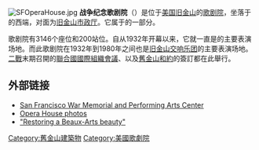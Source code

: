[[Image:SFOperaHouse.jpg|thumb]]
'''战争纪念歌剧院'''（{{lang-en|War Memorial Opera House}}）是位于[[美国|美国]][[旧金山|旧金山]]的[[歌剧院|歌剧院]]，坐落于{{link-en|凡内斯大道|Van Ness Avenue}}的西端，对面为[[旧金山市政厅|旧金山市政厅]]。它属于{{link-en|旧金山战争纪念及演艺中心|San Francisco War Memorial and Performing Arts Center}}的一部分。

歌剧院有3146个座位和200站位。自从1932年开幕以来，它就一直是{{link-en|旧金山歌剧团|San Francisco Opera}}的主要表演场地。而此歌剧院在1932年到1980年之间也是[[旧金山交响乐团|旧金山交响乐团]]的主要表演场地。[[二戰|二戰]]末期召開的[[聯合國國際組織會議|聯合國國際組織會議]]、以及[[舊金山和約|舊金山和約]]的簽訂都在此舉行。

== 外部链接 ==
{{Commons category|War Memorial Opera House}}
*[http://sfwmpac.org/ San Francisco War Memorial and Performing Arts Center]
*[https://web.archive.org/web/20100408093153/http://sfwmpac.org/gallery/gallery.html#wmoh  Opera House photos]
*[https://web.archive.org/web/20051102003650/http://www.auerbachconsultants.com/html/tpr02.html "Restoring a Beaux-Arts beauty"]
{{Coord|37.7786|-122.4208|region:US_type:landmark|display=title}}

{{三藩市}}

[[Category:舊金山建築物|Category:舊金山建築物]]
[[Category:美國歌劇院|Category:美國歌劇院]]